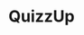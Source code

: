 ---
id: quizz
miniature: quizz_min
screenshot: quizz
title: QuizzUp
description: Projet de quizz avec Nuxt3 et Typescript
link: https://github.com/JohnnyEvo/quizz
progress_color: "#11cccc"
contents: [
    {
        title: 'Technologies',
        text: "
Back-end : <a href='https://nuxtjs.org/' class='underline' target='_blank'>Nuxt3</a> et l'API <a href='https://quizapi.io/' class='underline' target='_blank'>quizapi</a><br/>
Front-end : <a href='https://vuejs.org/' class='underline' target='_blank'>Vue3</a>, <a href='https://tailwindcss.com/' class='underline' target='_blank'>TailwindCSS</a>, <a href='https://motion.dev/' class='underline' target='_blank'>Motion One</a>, <a href='https://maxwellito.github.io/vivus/' class='underline' target='_blank'>Vivus</a> et <a href='https://party.js.org/' class='underline' target='_blank'>PartyJs</a><br>
Autres : TypeScript, Pinia
"
    },
    {
        title: 'Dépôt',
        text: '
<a href="https://github.com/JohnnyEvo/quizz" target="_blank">
    <svg xmlns="http://www.w3.org/2000/svg" width="32" height="32" viewBox="0 0 24 24"><path d="M12 0c-6.626 0-12 5.373-12 12 0 5.302 3.438 9.8 8.207 11.387.599.111.793-.261.793-.577v-2.234c-3.338.726-4.033-1.416-4.033-1.416-.546-1.387-1.333-1.756-1.333-1.756-1.089-.745.083-.729.083-.729 1.205.084 1.839 1.237 1.839 1.237 1.07 1.834 2.807 1.304 3.492.997.107-.775.418-1.305.762-1.604-2.665-.305-5.467-1.334-5.467-5.931 0-1.311.469-2.381 1.236-3.221-.124-.303-.535-1.524.117-3.176 0 0 1.008-.322 3.301 1.23.957-.266 1.983-.399 3.003-.404 1.02.005 2.047.138 3.006.404 2.291-1.552 3.297-1.23 3.297-1.23.653 1.653.242 2.874.118 3.176.77.84 1.235 1.911 1.235 3.221 0 4.609-2.807 5.624-5.479 5.921.43.372.823 1.102.823 2.222v3.293c0 .319.192.694.801.576 4.765-1.589 8.199-6.086 8.199-11.386 0-6.627-5.373-12-12-12z"/></svg>
</a>
'
    }
]
---